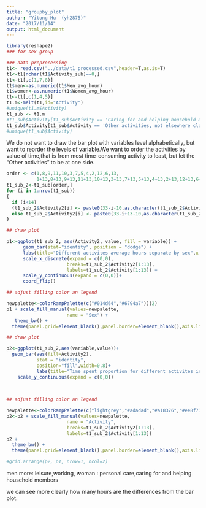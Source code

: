 ```yaml
---
title: "groupby_plot"
author: "Yitong Hu  (yh2875)"
date: "2017/11/14"
output: html_document
---
```



```r
library(reshape2)
### for sex group

### data preprocessing
t1<- read.csv("../data/t1_processed.csv",header=T,as.is=T)
t1<-t1[nchar(t1$Activity_sub)==0,]
t1<-t1[,c(1,7,8)]
t1$men<-as.numeric(t1$Men_avg_hour)
t1$women<-as.numeric(t1$Women_avg_hour)
t1<-t1[,c(1,4,5)]
t1.m<-melt(t1,id="Activity")
#unique(t1.m$Activity)
t1_sub <- t1.m
#t1_sub$Activity[t1_sub$Activity == 'Caring for and helping household members' | t1_sub$Activity == 'Caring for and helping household adults'|t1_sub$Activity == 'Caring for and helping nonhousehold members'] <- "Caring for and helping members"
t1_sub$Activity[t1_sub$Activity == 'Other activities, not elsewhere classified'] <- "Other activities"
#unique(t1_sub$Activity)
```


We do not want to draw the bar plot with variables level alphabetically, but want to reorder the levels of variable.We want to order the activities by value of time,that is from most time-consuming activity to least, but let the "Other activities" to be at one side.
```r
order <- c(1,8,9,11,10,3,7,5,4,2,12,6,13,
           1+13,8+13,9+13,11+13,10+13,3+13,7+13,5+13,4+13,2+13,12+13,6+13,13+13)
t1_sub_2<-t1_sub[order,]
for (i in 1:nrow(t1_sub))
{
  if (i<14)
  {t1_sub_2$Activity2[i] <- paste0(33-i-10,as.character(t1_sub_2$Activity[i]))}
  else t1_sub_2$Activity2[i] <- paste0(33-i+13-10,as.character(t1_sub_2$Activity[i]))
}
```


```r
## draw plot

p1<-ggplot(t1_sub_2, aes(Activity2, value, fill = variable)) + 
      geom_bar(stat="identity", position = "dodge") +
      labs(title="Different activites average hours separate by sex",x ="Activities", y = "Average hours")+
      scale_x_discrete(expand = c(0,0),
                      breaks=t1_sub_2$Activity2[1:13],
                      labels=t1_sub_2$Activity[1:13]) + 
      scale_y_continuous(expand = c(0,0))+
      coord_flip() 

## adjust filling color an legend

newpalette<-colorRampPalette(c("#014d64","#6794a7"))(2)
p1 + scale_fill_manual(values=newpalette,
                      name = "Sex") +
   theme_bw() + 
  theme(panel.grid=element_blank(),panel.border=element_blank(),axis.line=element_line(size=1,colour="black"))
```

```r
## draw plot

p2<-ggplot(t1_sub_2,aes(variable,value))+
  geom_bar(aes(fill=Activity2),
           stat = "identity",
           position="fill",width=0.8)+
           labs(title="Time spent proportion for different activites in a day group by sex",x="sex",y="proportion of time spent in a day") +
    scale_y_continuous(expand = c(0,0))
     
           

## adjust filling color an legend

newpalette<-colorRampPalette(c("lightgrey","#adadad","#a18376","#ee8f71","#EF3B2C","#67000D","#7c260b","#76c0c1","#00887d","#01a2d9","#7ad2f6","#6794a7","#014d64"))(13)
p2<-p2 + scale_fill_manual(values=newpalette,
                      name = "Activity",
                      breaks=t1_sub_2$Activity2[1:13],
                      labels=t1_sub_2$Activity[1:13])
p2 +
  theme_bw() + 
  theme(panel.grid=element_blank(),panel.border=element_blank(),axis.line=element_line(size=0.4,colour="black"))

```

```r
#grid.arrange(p2, p1, nrow=1, ncol=2)
```

men more: leisure,working,
woman : personal care,caring for and helping household members


we can see more clearly how many hours are the differences from the bar plot. 

